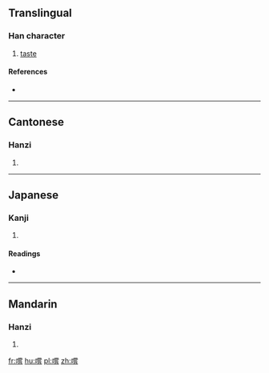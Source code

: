 ==Translingual==

===Han character===
{{Han char|rn=30|rad=口|as=14|sn=17|four=69061|canj=RFBA|ids=⿰口嘗}}

# [[taste]]

====References====
* {{Han ref|kx=0212.191|dkj=04494|hdz=10696.100|uh=5690|ud=22160|bh=C07C|bd=49276}}

----

==Cantonese==

===Hanzi===
{{yue-hanzi|jyut=[[soeng4]]|y=seung4}}

# {{defn|lang=yue|sort=口14}}

----

==Japanese==

===Kanji===
{{ja-kanji|grade=|rs=口14}}

# {{defn|lang=ja|sort=口14}}

====Readings====
* {{ja-readings|on=[[しょう]] (shō)|kun=[[なめる]] (nameru)}}

----

==Mandarin==

===Hanzi===
{{cmn-hanzi|pin=[[cháng]] ([[chang2]])|wg=ch'ang<sup>2</sup>}}

# {{defn|lang=cmn|sort=口14}}

[[fr:嚐]]
[[hu:嚐]]
[[pl:嚐]]
[[zh:嚐]]